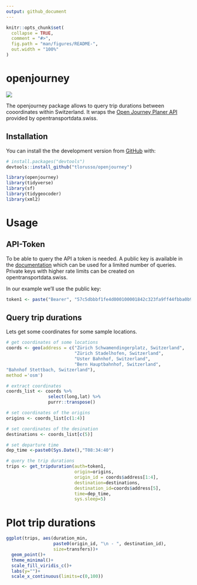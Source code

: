 ```yaml
---
output: github_document
---
```


```r
knitr::opts_chunk$set(
  collapse = TRUE,
  comment = "#>",
  fig.path = "man/figures/README-",
  out.width = "100%"
)
```

# openjourney

![](https://lifecycle.r-lib.org/articles/figures/lifecycle-experimental.svg)

The openjourney package allows to query trip durations between cooordinates within Switzerland. It wraps the [Open Journey Planer API](https://opentransportdata.swiss/de/cookbook/open-journey-planner-ojp/) provided by opentransportdata.swiss.

## Installation

You can install the the development version from [GitHub](https://github.com/) with:

```r
# install.packages("devtools")
devtools::install_github("tlorusso/openjourney")
```

```r
library(openjourney)
library(tidyverse)
library(sf)
library(tidygeocoder)
library(xml2)
```

# Usage

## API-Token
To be able to query the API a token is needed. A public key is available in the [documentation](https://opentransportdata.swiss/de/cookbook/open-journey-planner-ojp/#Einleitung) which can be used for a limited number of queries. Private keys with higher rate limits can be created on opentransportdata.swiss.

In our example we'll use the public key:
```r
token1 <- paste("Bearer", "57c5dbbbf1fe4d000100001842c323fa9ff44fbba0b9b925f0c052d1", sep = " ")
```

## Query trip durations

Lets get some coordinates for some sample locations.
```r
# get coordinates of some locations
coords <- geo(address = c("Zürich Schwamendingerplatz, Switzerland",
                          "Zürich Stadelhofen, Switzerland",
                          "Uster Bahnhof, Switzerland",
                          "Bern Hauptbahnhof, Switzerland",
"Bahnhof Stettbach, Switzerland"),
method ='osm')
```

```r

# extract coordinates 
coords_list <- coords %>% 
                select(long,lat) %>% 
                purrr::transpose()

# set coordinates of the origins
origins <- coords_list[c(1:4)]

# set coordinates of the desination
destinations <- coords_list[c(5)]

# set departure time
dep_time <-paste0(Sys.Date(),"T08:34:40")

# query the trip durations
trips <- get_tripduration(auth=token1,
                          origin=origins,
                          origin_id = coords$address[1:4],
                          destination=destinations,
                          destination_id=coords$address[5],
                          time=dep_time,
                          sys.sleep=5)
```

# Plot trip durations

```r
ggplot(trips, aes(duration_min,
                  paste0(origin_id, "\n - ", destination_id),
                  size=transfers))+
  geom_point()+
  theme_minimal()+
  scale_fill_viridis_c()+
  labs(y="")+
  scale_x_continuous(limits=c(0,100))
```


